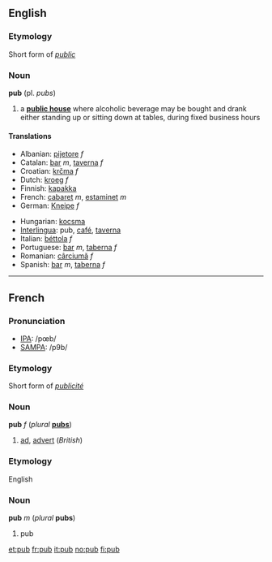==English==
===Etymology===
Short form of ''[[public]]''
===Noun===
'''pub''' (pl. ''pubs'')

# a '''[[public house]]''' where alcoholic beverage may be bought and drank either standing up or sitting down at tables, during fixed business hours

====Translations====
{{top}}
*Albanian: [[pijetore]] ''f''
*Catalan: [[bar]] ''m'', [[taverna]] ''f''
*Croatian: [[krčma]] ''f''
*Dutch: [[kroeg]] ''f''
*Finnish: [[kapakka]]
*French: [[cabaret]] ''m'', [[estaminet]] ''m''
*German: [[Kneipe]] ''f''
{{mid}}
*Hungarian: [[kocsma]]
*[[Interlingua]]: pub, [[café]], [[taverna]]
*Italian: [[béttola]] ''f''
*Portuguese: [[bar]] ''m'', [[taberna]] ''f''
*Romanian: [[cârciumă]] ''f''
*Spanish: [[bar]] ''m'', [[taberna]] ''f''
{{bottom}}

----

==French==
===Pronunciation===
*[[w:IPA|IPA]]: /pœb/
*[[w:SAMPA|SAMPA]]: /p9b/
===Etymology===
Short form of ''[[publicité]]''
===Noun===
{{fr-infl-noun|sm=pub|sf=pub|pm=pubs|pf=pubs|smp=pœb|sfp=pœb|pmp=pœb|pfp=pœb}}
{{fr-infl-noun|sm=pub|sf=pub|pm=pubs|pf=pubs|smp=pœb|sfp=pœb|pmp=pœb|pfp=pœb}}
'''pub''' ''f'' (''plural'' '''[[pubs]]''')

#[[ad]], [[advert]] (''British'')

===Etymology===
English

===Noun===
'''pub''' ''m'' (''plural'' '''pubs''')

#pub

[[et:pub]]
[[fr:pub]]
[[it:pub]]
[[no:pub]]
[[fi:pub]]